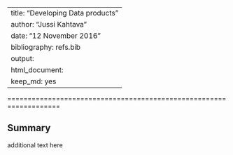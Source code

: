 ----
title: "Developing Data products"
author: "Jussi Kahtava"
date: "12 November 2016"
bibliography: refs.bib
output: 
        html_document:
        keep_md: yes
---
===================================================================
        
## Summary

additional text here